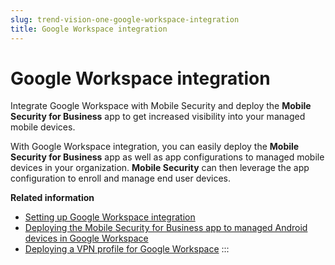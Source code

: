 ```yaml
---
slug: trend-vision-one-google-workspace-integration
title: Google Workspace integration
---
```

# Google Workspace integration

Integrate Google Workspace with Mobile Security and deploy the **Mobile Security for Business** app to get increased visibility into your managed mobile devices.

With Google Workspace integration, you can easily deploy the **Mobile Security for Business** app as well as app configurations to managed mobile devices in your organization. **Mobile Security** can then leverage the app configuration to enroll and manage end user devices.

**Related information**

- [Setting up Google Workspace integration](setup-google-workspace-integration.md "Configure integration settings to quickly deploy the Mobile Security for Business app and app configuration to managed mobile devices.")
- [Deploying the Mobile Security for Business app to managed Android devices in Google Workspace](deploy-android-google-workspace.md "Add Mobile Security for Business to your managed web and mobile apps in Google Workspace in order to deploy the app to end user devices.")
- [Deploying a VPN profile for Google Workspace](deploy-vpn-profile-google-workspace.md "Set up a VPN profile on managed ChromeOS devices for protection through Web Reputation and Zero Trust Secure Access.")
:::
